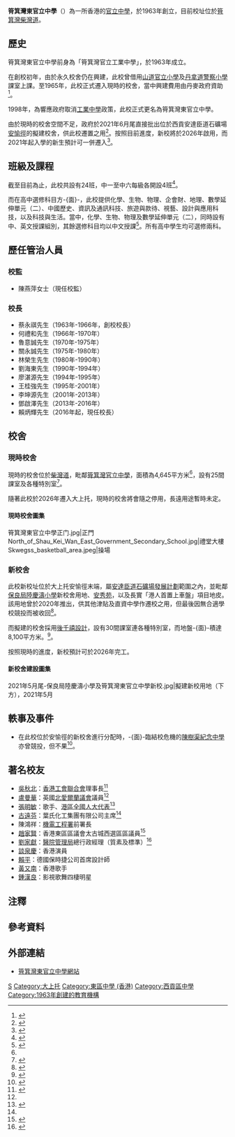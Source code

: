 {{distinguish|筲箕灣官立中學}}
{{Coord|22.2726492|114.232124|source:GoogleMaps|display=title}}
{{Infobox_School
| name = 筲箕灣東官立中學<br/>Shau Kei Wan East Government Secondary School
| image = South_of_Shau_Kei_Wan_East_Government_Secondary_School.jpg
| caption = 現有校舍（2016年）
| motto = 博學親仁
| established = 1963年
| type = 官立中學
| school_sponsoring_body = [[教育局_(香港)|教育局]]
| founder = 
| grades = 中一至中六
| superintendent = 陳燕萍女士<br>（教育局首席教育主任（質素保證及校本支援））
| principal = 賴炳輝先生（第11任校長，2016年起上任）
| vice_principal = 李桃紅女士<br>江少華先生<br>楊昌俊先生
| enrollment = 647人（2020/21年度）<ref>{{Cite web |url=https://skwegss.schoolteam.hk/uploads/files/%E5%85%A8%E6%96%B9%E4%BD%8D%E5%AD%B8%E7%BF%92%E6%B4%A5%E8%B2%BC/%E5%85%A8%E6%96%B9%E4%BD%8D%E5%AD%B8%E7%BF%92%E6%B4%A5%E8%B2%BC%E6%B4%A5%E8%B2%BC%E9%81%8B%E7%94%A8%E8%A8%88%E5%8A%83.pdf |title=筲箕灣東官立中學-2020/21年度全方位學習津貼運用計劃 |access-date=2021-07-03 |archive-date=2021-07-09 |archive-url=https://web.archive.org/web/20210709182635/https://skwegss.schoolteam.hk/uploads/files/%E5%85%A8%E6%96%B9%E4%BD%8D%E5%AD%B8%E7%BF%92%E6%B4%A5%E8%B2%BC/%E5%85%A8%E6%96%B9%E4%BD%8D%E5%AD%B8%E7%BF%92%E6%B4%A5%E8%B2%BC%E6%B4%A5%E8%B2%BC%E9%81%8B%E7%94%A8%E8%A8%88%E5%8A%83.pdf |dead-url=no }}</ref>
| faculty = 58人
| staff = 
| magazine = 《東嶽》
| religion = 無
| house = 紅社（School）、黃社（Island）、藍社（Choa）、綠社（Denmark）
| location = [[香港|香港]][[筲箕灣|筲箕灣]][[柴灣道|柴灣道]]40號（現址）<br>香港[[新界|新界]][[大上托|大上托]][[安愉徑|安愉徑]]（新址，門牌編號未定）
| website = http://www.skwegss.edu.hk
| area = 約4,645平方米（現址）<br>約8,100平方米（新址）
}}

'''筲箕灣東官立中學'''（{{lang-en|Shau Kei Wan East Government Secondary School}}）為一所香港的[[官立學校|官立中學]]，於1963年創立，目前校址位於[[筲箕灣|筲箕灣]][[柴灣道|柴灣道]]。

== 歷史 ==
筲箕灣東官立中學前身為「筲箕灣官立工業中學」，於1963年成立。

在創校初年，由於永久校舍仍在興建，此校曾借用[[山道官立小學|山道官立小學]]及[[丹拿道警察小學|丹拿道警察小學]]課室上課。至1965年，此校正式遷入現時的校舍，當中興建費用由丹麥政府資助<ref>{{Cite web |url=https://www.skwegss.edu.hk/zh_tw/site/view?name=%E5%AD%B8%E6%A0%A1%E6%AD%B7%E5%8F%B2 |title=筲箕灣東官立中學-學校歷史 |access-date=2021-07-03 |archive-date=2020-11-17 |archive-url=https://web.archive.org/web/20201117132038/https://www.skwegss.edu.hk/zh_tw/site/view?name=%E5%AD%B8%E6%A0%A1%E6%AD%B7%E5%8F%B2 |dead-url=no }}</ref>。

1998年，為響應政府取消[[工業中學|工業中學]]政策，此校正式更名為筲箕灣東官立中學。

由於現時的校舍空間不足，政府於2021年6月尾直接批出位於西貢安達臣道石礦場[[安愉徑|安愉徑]]的擬建校舍，供此校遷置之用<ref>{{Cite web |url=https://www.edb.gov.hk/attachment/tc/sch-admin/sch-premises-info/allocation-of-sch/direct%20allocation/Direct%20Allocation%20in%202021_tc.pdf |title=2021年度的直接校舍分配 |access-date=2021-06-30 |archive-date=2021-07-09 |archive-url=https://web.archive.org/web/20210709181312/https://www.edb.gov.hk/attachment/tc/sch-admin/sch-premises-info/allocation-of-sch/direct%20allocation/Direct%20Allocation%20in%202021_tc.pdf |dead-url=no }}</ref>。按照目前進度，新校將於2026年啟用，而2021年起入學的新生預計可一併遷入<ref>{{Cite web |url=https://skwegss.schoolteam.hk/uploads/files/%E9%80%9A%E5%91%8A(after19-20)/20-21/%E5%AD%B8%E6%A0%A1%E9%80%9A%E5%91%8A%E7%AC%AC36%E8%99%9F_%E5%AD%B8%E6%A0%A1%E6%9C%AA%E4%BE%86%E7%99%BC%E5%B1%95%E5%8F%8A%E6%A0%A1%E8%88%8D%E9%87%8D%E7%BD%AE%E8%A8%88%E5%8A%83.pdf |title=筲箕灣東官立中學2020/21年度學校通告第36號：2021/22-2026/27年學校發展及校舍重置計劃 |access-date=2021-07-03 |archive-date=2021-07-09 |archive-url=https://web.archive.org/web/20210709183506/https://skwegss.schoolteam.hk/uploads/files/%E9%80%9A%E5%91%8A(after19-20)/20-21/%E5%AD%B8%E6%A0%A1%E9%80%9A%E5%91%8A%E7%AC%AC36%E8%99%9F_%E5%AD%B8%E6%A0%A1%E6%9C%AA%E4%BE%86%E7%99%BC%E5%B1%95%E5%8F%8A%E6%A0%A1%E8%88%8D%E9%87%8D%E7%BD%AE%E8%A8%88%E5%8A%83.pdf |dead-url=no }}</ref>。

== 班級及課程 ==
截至目前為止，此校共設有24班，中一至中六每級各開設4班<ref name=CHSC>{{Cite web |url=https://www.chsc.hk/ssp2020/sch_detail.php?li_id=2&lang_id=2&chg_district_id=1&sch_id=268&return_page=sch_list.php%3Flang_id%3D2%26chg_district_id%3D1%26search_mode%3D%26frmMode%3Dpagebreak%26sort_id%3D-1%26district_id%3D2 |title=中學概覽2020-筲箕灣東官立中學 |access-date=2021-07-03 |archive-date=2021-07-09 |archive-url=https://web.archive.org/web/20210709182557/https://www.chsc.hk/ssp2020/sch_detail.php?li_id=2&lang_id=2&chg_district_id=1&sch_id=268&return_page=sch_list.php%3Flang_id%3D2%26chg_district_id%3D1%26search_mode%3D%26frmMode%3Dpagebreak%26sort_id%3D-1%26district_id%3D2 |dead-url=no }}</ref>。

而在高中選修科目方-{面}-，此校提供化學、生物、物理、企會財、地理、數學延伸單元（二）、中國歷史、資訊及通訊科技、旅遊與款待、視藝、設計與應用科技，以及科技與生活。當中，化學、生物、物理及數學延伸單元（二），同時設有中、英文授課組別，其餘選修科目均以中文授課<ref>{{Cite web |url=https://dse.bigexam.hk/zh-hk/ssp/school/268 |title=大考-筲箕灣東官立中學 |access-date=2021-07-03 |archive-date=2021-07-09 |archive-url=https://web.archive.org/web/20210709182713/https://dse.bigexam.hk/zh-hk/ssp/school/268 |dead-url=no }}</ref>。所有高中學生均可選修兩科。

==歷任管治人員==
===校監===
*陳燕萍女士（現任校監）

===校長===
*蔡永祺先生（1963年-1966年，創校校長）
*何禮和先生（1966年-1970年）
*魯意誠先生（1970年-1975年）
*關永誠先生（1975年-1980年）
*林榮生先生（1980年-1990年）
*劉海東先生（1990年-1994年）
*廖湛源先生（1994年-1995年）
*王桂強先生（1995年-2001年）
*李坤源先生（2001年-2013年）
*鄧啟澤先生（2013年-2016年）
*賴炳輝先生（2016年起，現任校長）

== 校舍 ==
=== 現時校舍 ===
現時的校舍位於[[柴灣道|柴灣道]]，毗鄰[[筲箕灣官立中學|筲箕灣官立中學]]，面積為4,645平方米<ref name=CHSC/>，設有25間課室及各種特別室<ref>{{Cite web |url=https://www.skwegss.edu.hk/zh_tw/site/view?name=%E5%AD%B8%E6%A0%A1%E6%A6%82%E8%A6%BD |title=筲箕灣東官立中學-學校概覽 |access-date=2021-07-03 |archive-date=2020-11-18 |archive-url=https://web.archive.org/web/20201118051011/https://www.skwegss.edu.hk/zh_tw/site/view?name=%E5%AD%B8%E6%A0%A1%E6%A6%82%E8%A6%BD |dead-url=no }}</ref>。

隨著此校於2026年遷入大上托，現時的校舍將會隨之停用，長遠用途暫時未定。
====現時校舍圖集====
<gallery>
筲箕灣東官立中學正门.jpg|正門
North_of_Shau_Kei_Wan_East_Government_Secondary_School.jpg|禮堂大樓
Skwegss_basketball_area.jpeg|操場
</gallery>

=== 新校舍 ===
此校新校址位於大上托安愉徑末端，屬[[安達臣道石礦場發展計劃|安達臣道石礦場發展計劃]]範圍之內，並毗鄰[[保良局陸慶濤小學|保良局陸慶濤小學]]新校舍用地、[[安秀苑|安秀苑]]，以及長實「港人首置上車盤」項目地皮。該用地曾於2020年推出，供其他津貼及直資中學作遷校之用，但最後因無合適學校競投而被收回<ref>{{Cite web |url=https://www.edb.gov.hk/attachment/tc/sch-admin/sch-premises-info/allocation-of-sch/sae-result/result_2nd%20SAE2020_tc.pdf |title=2020年第二次校舍分配工作結果 |access-date=2021-07-03 |archive-date=2021-06-09 |archive-url=https://web.archive.org/web/20210609023436/https://www.edb.gov.hk/attachment/tc/sch-admin/sch-premises-info/allocation-of-sch/sae-result/result_2nd%20SAE2020_tc.pdf |dead-url=no }}</ref>。

而擬建的校舍採用[[後千禧校舍|後千禧設計]]，設有30間課室連各種特別室，而地盤-{面}-積達8,100平方米。<ref>{{Cite web |url=https://www.edb.gov.hk/tc/sch-admin/sch-premises-info/allocation-of-sch/SAE_2020_2nd/Premises_Info_SAE2020_2nd.html |title=2020年第二次校舍分配工作-校舍資料 |access-date=2021-07-03 |archive-date=2021-07-09 |archive-url=https://web.archive.org/web/20210709183613/https://www.edb.gov.hk/tc/sch-admin/sch-premises-info/allocation-of-sch/SAE_2020_2nd/Premises_Info_SAE2020_2nd.html |dead-url=no }}</ref>。

按照現時的進度，新校預計可於2026年完工。

====新校舍建設圖集====
<gallery>
2021年5月尾-保良局陸慶濤小學及筲箕灣東官立中學新校.jpg|擬建新校用地（下方），2021年5月
</gallery>

==軼事及事件==
*在此校位於安愉徑的新校舍進行分配時，-{面}-臨結校危機的[[陳樹渠紀念中學|陳樹渠紀念中學]]亦曾競投，但不果<ref>{{cite news|url=https://news.mingpao.com/pns/%E6%95%99%E8%82%B2/article/20200904/s00011/1599157193591/%E5%8E%9F%E5%AE%9A2025%E5%B9%B4%E5%81%9C%E9%81%8B-%E9%99%B3%E6%A8%B9%E6%B8%A0%E4%B8%AD%E5%AD%B8%E7%94%B3%E9%81%B7%E5%9D%80%E7%BA%8C%E8%BE%A6|title=原定2025年停運 陳樹渠中學申遷址續辦|work=明報|date=2020-09-04|accessdate=2022-01-24|archive-date=2022-01-24|archive-url=https://web.archive.org/web/20220124135307/https://news.mingpao.com/pns/%e6%95%99%e8%82%b2/article/20200904/s00011/1599157193591/%e5%8e%9f%e5%ae%9a2025%e5%b9%b4%e5%81%9c%e9%81%8b-%e9%99%b3%e6%a8%b9%e6%b8%a0%e4%b8%ad%e5%ad%b8%e7%94%b3%e9%81%b7%e5%9d%80%e7%ba%8c%e8%be%a6|dead-url=no}}</ref>。

==著名校友==
*[[吳秋北|吳秋北]]{{SBSHK|nocat}}：[[香港工會聯合會|香港工會聯合會]]理事長<ref name="周年金禧校慶(1963-2013)">{{cite web |url=http://webcache.googleusercontent.com/search?q=cache:xtwhoMru63IJ:ses.hkcampus.net/web13/50th_Anniversary_Trail.pdf+&cd=7&hl=zh-TW&ct=clnk&gl=hk |title=周年金禧校慶(1963-2013) |last= |first= |date=2013 |website= |publisher=筲箕灣東官立中學 |access-date=2020-04-06 |quote= |archive-date=2021-07-09 |archive-url=https://web.archive.org/web/20210709183129/http://webcache.googleusercontent.com/search?q=cache%3AxtwhoMru63IJ%3Ases.hkcampus.net%2Fweb13%2F50th_Anniversary_Trail.pdf+&cd=7&hl=zh-TW&ct=clnk&gl=hk |dead-url=no }}</ref>		
*[[盧曼華|盧曼華]]{{MBE|nocat}}：英國[[北愛爾蘭議會|北愛爾蘭議會]]議員<ref name="周年金禧校慶(1963-2013)" />	
*[[張明敏|張明敏]]{{BBSHK|nocat}}：歌手、[[港區全國人大代表|港區全國人大代表]]<ref>{{cite web |url=http://web.skwegss.edu.hk/intro03/newsletter1819/scl_intro18-19.pdf |title=2018-2019年度學校簡介 |last= |first= |date=2018 |website= |publisher=筲箕灣東官立中學 |access-date=2020-04-06 |quote= |archive-date=2020-04-06 |archive-url=https://web.archive.org/web/20200406101152/http://web.skwegss.edu.hk/intro03/newsletter1819/scl_intro18-19.pdf |dead-url=no }}</ref>	
*[[古遠芬|古遠芬]]：葉氏化工集團有限公司主席<ref name="周年金禧校慶(1963-2013)" />	
*陳鴻祥：[[機電工程署|機電工程署]]前署長
*[[趙家賢|趙家賢]]：香港東區區議會太古城西選區區議員<ref>{{cite news | title=【八方相當年】民主派「夾心人」趙家賢 係隱世色士風高手 | url=https://hk.news.appledaily.com/local/realtime/article/20171211/57564898 | format= | publisher=香港蘋果日報 | date=2017-12-11 | accessdate=2020-04-06 | quote= | archive-date=2018-04-24 | archive-url=https://web.archive.org/web/20180424202734/https://hk.news.appledaily.com/local/realtime/article/20171211/57564898 | dead-url=no }}</ref>
*[[劉家獻|劉家獻]]：[[醫院管理局|醫院管理局]]總行政經理（質素及標準）<ref>{{cite web |url=http://web.skwegss.edu.hk/web10/43rdSpeechDay/Booklet_2010.pdf |title=第四十三屆畢業頒獎典禮 |last= |first= |date=2010 |website= |publisher=筲箕灣東官立中學 |access-date=2020-04-06 |quote= |archive-date=2020-04-06 |archive-url=https://web.archive.org/web/20200406101147/http://web.skwegss.edu.hk/web10/43rdSpeechDay/Booklet_2010.pdf |dead-url=no }}</ref>
*[[談泉慶|談泉慶]]：香港演員{{noteTag|關於談泉慶就讀筲箕灣東官立中學的資料出自香港電台第二台廣播節目《守下留情》於2016年5月30日播出的訪問。}}
*[[賴平|賴平]]：德國保時捷公司首席設計師
*[[黃又南|黃又南]]：香港歌手	
*[[鍾漢良|鍾漢良]]：影視歌舞四棲明星

==注釋==
{{noteFoot}}

==參考資料==
{{reflist}}

==外部連結==
*[http://www.skwegss.edu.hk 筲箕灣東官立中學網站] {{Wayback|url=http://www.skwegss.edu.hk/ |date=20210515234733 }}

{{Commonscat|Shau Kei Wan East Government Secondary School|筲箕灣東官立中學}}

{{香港官立中學}}
{{安達臣道石礦場發展計劃}}

[[Category:筲箕灣|S]]
[[Category:大上托|Category:大上托]]
[[Category:東區中學_(香港)|Category:東區中學 (香港)]]
[[Category:西貢區中學|Category:西貢區中學]]
[[Category:1963年創建的教育機構|Category:1963年創建的教育機構]]